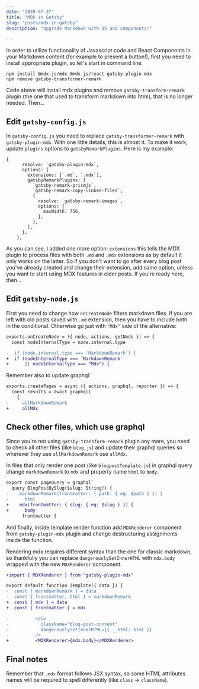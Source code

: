 ---
date: "2020-07-27"
title: "MDX in Gatsby"
slug: "posts/mdx-in-gatsby"
description: "Upgrade Markdown with JS and components!"

---

In order to utilize functionality of Javascript code and React Components in your Markdown content (for example to present a button!), first you need to install appropriate plugin, so let's start in command line:

```
npm install @mdx-js/mdx @mdx-js/react gatsby-plugin-mdx
npm remove gatsby-transformer-remark
```

Code above will install mdx plugins and remove `gatsby-transform-remark` plugin (the one that used to transform markdown into html), that is no longer needed. Then...

## Edit `gatsby-config.js`

In `gatsby-config.js` you need to replace `gatsby-transformer-remark` with `gatsby-plugin-mdx`. With one little details, this is almost it. To make it work, update `plugins` options to `gatsbyRemarkPlugins`. Here is my example:

```
{
      resolve: `gatsby-plugin-mdx`,
      options: {
        extensions: [`.md`, `.mdx`],
        gatsbyRemarkPlugins: [
          `gatsby-remark-prismjs`,
          `gatsby-remark-copy-linked-files`,
          {
            resolve: `gatsby-remark-images`,
            options: {
              maxWidth: 756,
            },
          },
        ],
      },
    },
```

As you can see, I added one more option: `extensions` this tells the MDX plugin to process files with both `.md` and `.mdx` extensions as by default it only works on the latter. So if you don't want to go after every blog post you've already created and change their extension, add same option, unless you want to start using MDX features in older posts. If you're ready here, then...

## Edit `gatsby-node.js`

First you need to change how `onCreateNode` filters markdown files. If you are left with old posts saved with `.md` extension, then you have to include both in the conditional. Otherwise go just with `"Mdx"` side of the alternative:

```diff
exports.onCreateNode = ({ node, actions, getNode }) => {
  const nodeInternalType = node.internal.type

-  if (node.internal.type === `MarkdownRemark`) {
+  if (nodeInternalType === `MarkdownRemark`
+      || nodeInternalType === "Mdx") {
```

Remember also to update graphql:

```diff
exports.createPages = async ({ actions, graphql, reporter }) => {
  const results = await graphql(`
    {
-     allMarkdownRemark
+     allMdx
```

## Check other files, which use graphql

Since you're not using `gatsby-transform-remark` plugin any more, you need to check all other files (like `blog.js`) and update their graphql queries so wherever they use `allMarkdownRemark` use `allMdx`.

In files that only render one post (like `blogpostTemplate.js`) in graphql query change `markdownRemark` to `mdx` and property name `html` to `body`.

```diff
export const pageQuery = graphql`
  query BlogPostBySlug($slug: String!) {
-    markdownRemark(frontmatter: { path: { eq: $path } }) {
-      html
+    mdx(frontmatter: { slug: { eq: $slug } }) {
+      body
      frontmatter {
```

And finally, inside template render function add `MDXRenderer` component from `gatsby-plugin-mdx` plugin and change destructuring assignments inside the function.

Rendering mdx requires different syntax than the one for classic markdown, so thankfully you can replace `dangerouslySetInnerHTML` with `mdx.body` wrapped with the new `MDXRenderer` component.

```diff
+import { MDXRenderer } from "gatsby-plugin-mdx"

export default function Template({ data }) {
-  const { markdownRemark } = data
-  const { frontmatter, html } = markdownRemark
+  const { mdx } = data
+  const { frontmatter } = mdx

-          <div
-            className="blog-post-content"
-            dangerouslySetInnerHTML={{ __html: html }}
-          />
+          <MDXRenderer>{mdx.body}</MDXRenderer>
```

## Final notes

Remember that `.mdx` format follows JSX syntax, so some HTML attributes names will be required to spell differently (like `class` -> `className`).